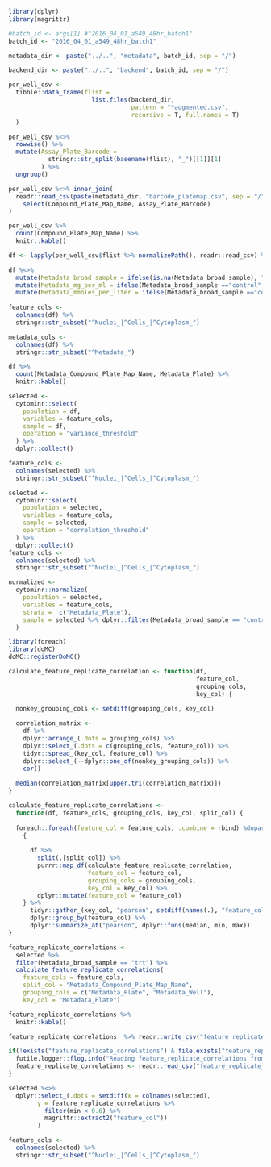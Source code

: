 ```r
library(dplyr)
library(magrittr)
```


```r

#batch_id <- args[1] #"2016_04_01_a549_48hr_batch1"
batch_id <- "2016_04_01_a549_48hr_batch1"

metadata_dir <- paste("../..", "metadata", batch_id, sep = "/")

backend_dir <- paste("../..", "backend", batch_id, sep = "/")

per_well_csv <- 
  tibble::data_frame(flist = 
                       list.files(backend_dir, 
                                  pattern = "*augmented.csv", 
                                  recursive = T, full.names = T)
  )

per_well_csv %<>% 
  rowwise() %>%
  mutate(Assay_Plate_Barcode = 
           stringr::str_split(basename(flist), "_")[[1]][1]
         ) %>%
  ungroup()

per_well_csv %<>% inner_join(
  readr::read_csv(paste(metadata_dir, "barcode_platemap.csv", sep = "/")) %>%
    select(Compound_Plate_Map_Name, Assay_Plate_Barcode)
)

per_well_csv %>% 
  count(Compound_Plate_Map_Name) %>%
  knitr::kable()

df <- lapply(per_well_csv$flist %>% normalizePath(), readr::read_csv) %>% bind_rows()

df %<>%
  mutate(Metadata_broad_sample = ifelse(is.na(Metadata_broad_sample), "control", "trt")) %>%
  mutate(Metadata_mg_per_ml = ifelse(Metadata_broad_sample =="control", 0, Metadata_mg_per_ml)) %>%
  mutate(Metadata_mmoles_per_liter = ifelse(Metadata_broad_sample =="control", 0, Metadata_mmoles_per_liter)) 
  
feature_cols <-
  colnames(df) %>%
  stringr::str_subset("^Nuclei_|^Cells_|^Cytoplasm_")

metadata_cols <-
  colnames(df) %>%
  stringr::str_subset("^Metadata_")

df %>% 
  count(Metadata_Compound_Plate_Map_Name, Metadata_Plate) %>%
  knitr::kable()
```


```r
selected <-
  cytominr::select(
    population = df,
    variables = feature_cols,
    sample = df,
    operation = "variance_threshold"
  ) %>%
  dplyr::collect()

feature_cols <-
  colnames(selected) %>%
  stringr::str_subset("^Nuclei_|^Cells_|^Cytoplasm_")
```


```r
selected <-
  cytominr::select(
    population = selected,
    variables = feature_cols,
    sample = selected,
    operation = "correlation_threshold"
  ) %>%
  dplyr::collect()
feature_cols <-
  colnames(selected) %>%
  stringr::str_subset("^Nuclei_|^Cells_|^Cytoplasm_")
```


```r

normalized <-
  cytominr::normalize(
    population = selected,
    variables = feature_cols,
    strata =  c("Metadata_Plate"),
    sample = selected %>% dplyr::filter(Metadata_broad_sample == "control")
  )
```


```r
library(foreach)
library(doMC)
doMC::registerDoMC()

calculate_feature_replicate_correlation <- function(df, 
                                                    feature_col, 
                                                    grouping_cols, 
                                                    key_col) {

  nonkey_grouping_cols <- setdiff(grouping_cols, key_col)
  
  correlation_matrix <- 
    df %>%
    dplyr::arrange_(.dots = grouping_cols) %>%
    dplyr::select_(.dots = c(grouping_cols, feature_col)) %>% 
    tidyr::spread_(key_col, feature_col) %>% 
    dplyr::select_(~-dplyr::one_of(nonkey_grouping_cols)) %>%
    cor()
  
  median(correlation_matrix[upper.tri(correlation_matrix)])
}

calculate_feature_replicate_correlations <- 
  function(df, feature_cols, grouping_cols, key_col, split_col) {
  
  foreach::foreach(feature_col = feature_cols, .combine = rbind) %dopar%
    {
      
      df %>%
        split(.[split_col]) %>%
        purrr::map_df(calculate_feature_replicate_correlation, 
                      feature_col = feature_col,
                      grouping_cols = grouping_cols,
                      key_col = key_col) %>% 
        dplyr::mutate(feature_col = feature_col)
    } %>%
      tidyr::gather_(key_col, "pearson", setdiff(names(.), "feature_col")) %>% 
      dplyr::group_by(feature_col) %>% 
      dplyr::summarize_at("pearson", dplyr::funs(median, min, max))
}

feature_replicate_correlations <-
  selected %>%
  filter(Metadata_broad_sample == "trt") %>%
  calculate_feature_replicate_correlations(
    feature_cols = feature_cols,
    split_col = "Metadata_Compound_Plate_Map_Name",
    grouping_cols = c("Metadata_Plate", "Metadata_Well"),
    key_col = "Metadata_Plate")

feature_replicate_correlations %>% 
  knitr::kable()

feature_replicate_correlations  %>% readr::write_csv("feature_replicate_correlations.csv")

```


```r

if(!exists("feature_replicate_correlations") & file.exists("feature_replicate_correlations.csv")) {
  futile.logger::flog.info("Reading feature_replicate_correlations from file.")
  feature_replicate_correlations <- readr::read_csv("feature_replicate_correlations.csv")
}

selected %<>% 
  dplyr::select_(.dots = setdiff(x = colnames(selected), 
        y = feature_replicate_correlations %>% 
          filter(min < 0.6) %>% 
          magrittr::extract2("feature_col"))
        )

feature_cols <-
  colnames(selected) %>%
  stringr::str_subset("^Nuclei_|^Cells_|^Cytoplasm_")
```

